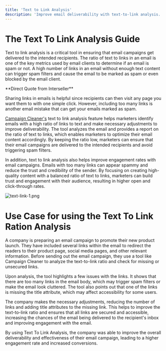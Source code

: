 ```yaml
---
title: 'Text to Link Analysis'
description: 'Improve email deliverability with text-to-link analysis. Learn how to optimize your emails by identifying and reducing excessive links.'
---
```

# The Text To Link Analysis Guide
Text to link analysis is a critical tool in ensuring that email campaigns get delivered to the intended recipients. The ratio of text to links in an email is one of the key metrics used by email clients to determine if an email is spam or not. A high number of links in an email without enough text content can trigger spam filters and cause the email to be marked as spam or even blocked by the email client.

<Info>
**Direct Quote from Interseller**

Sharing links in emails is helpful since recipients can then visit any page you want them to with one simple click. However, including too many links is another email mistake that can get your emails marked as spam.
</Info>

[Campaign Cleaner's](https://campaigncleaner.com) text to link analysis feature helps marketers identify emails with a high ratio of links to text and make necessary adjustments to improve deliverability. The tool analyzes the email and provides a report on the ratio of text to links, which enables marketers to optimize their email content accordingly. By keeping the ratio low, marketers can ensure that their email campaigns are delivered to the intended recipients and avoid triggering spam filters.

In addition, text to link analysis also helps improve engagement rates with email campaigns. Emails with too many links can appear spammy and reduce the trust and credibility of the sender. By focusing on creating high-quality content with a balanced ratio of text to links, marketers can build trust and engagement with their audience, resulting in higher open and click-through rates.


![text-link-1.png](/images/text-link-2.png)

# Use Case for using the Text To Link Ration Analysis
<Note>
A company is preparing an email campaign to promote their new product launch. They have included several links within the email to redirect the readers to their product page, social media pages, and other relevant information. Before sending out the email campaign, they use a tool like Campaign Cleaner to analyze the text-to-link ratio and check for missing or unsecured links.
 
Upon analysis, the tool highlights a few issues with the links. It shows that there are too many links in the email body, which may trigger spam filters or make the email look cluttered. The tool also points out that one of the links is missing the title attribute, which may affect accessibility for some users.
 
The company makes the necessary adjustments, reducing the number of links and adding title attributes to the missing link. This helps to improve the text-to-link ratio and ensures that all links are secured and accessible, increasing the chances of the email being delivered to the recipient's inbox and improving engagement with the email.
 
By using Text To Link Analysis, the company was able to improve the overall deliverability and effectiveness of their email campaign, leading to a higher engagement rate and increased conversions.
</Note>